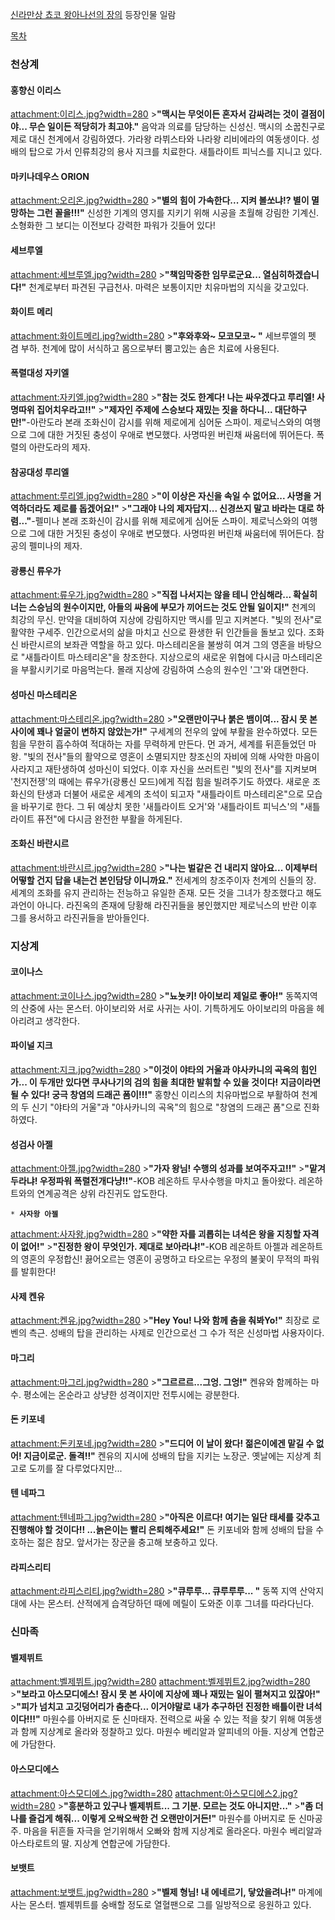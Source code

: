 [[신라만상 쵸코 왕아나선의 장]]의 등장인물 일람

[[목차]]
=== 천상계 ===
==== 홍향신 이리스 ====
attachment:이리스.jpg?width=280
>'''"맥시는 무엇이든 혼자서 감싸려는 것이 결점이야... 무슨 일이든 적당히가 최고야."'''
음악과 의료를 담당하는 신성신. 맥시의 소꿉친구로 제로 대신 천계에서 강림하였다. 가라왕 라뷔스타와 나라왕 리비에라의 여동생이다. 성배의 탑으로 가서 인류최강의 용사 지크를 치료한다. 새틀라이트 피닉스를 지니고 있다.
==== 마키나데우스 ORION ====
attachment:오리온.jpg?width=280
>'''"별의 힘이 가속한다... 지켜 볼쏘냐!? 별이 멸망하는 그런 꼴을!!!"'''
신성한 기계의 영지를 지키기 위해 시공을 초월해 강림한 기계신. 소형화한 그 보디는 이전보다 강력한 파워가 깃들어 있다!
==== 세브루엘 ====
attachment:세브루엘.jpg?width=280
>'''"책임막중한 임무로군요... 열심히하겠습니다!"'''
천계로부터 파견된 구급천사. 마력은 보통이지만 치유마법의 지식을 갖고있다.
==== 화이트 메리 ====
attachment:화이트메리.jpg?width=280
>'''"후와후와~ 모코모코~ "'''
세브루엘의 펫 겸 부하. 천계에 많이 서식하고 몸으로부터 뿜고있는 솜은 치료에 사용된다.
==== 폭렬대성 자키엘 ====
attachment:자키엘.jpg?width=280
>'''"참는 것도 한계다! 나는 싸우겠다고 루리엘! 사명따위 집어치우라고!!"'''
>'''"제자인 주제에 스승보다 재밌는 짓을 하다니... 대단하구만!"'''-아란도라
본래 조화신이 감시를 위해 제로에게 심어둔 스파이. 제로닉스와의 여행으로 그에 대한 거짓된 충성이 우애로 변모했다. 사명따윈 버린채 싸움터에 뛰어든다. 폭렬의 아란도라의 제자.
==== 참공대성 루리엘 ====
attachment:루리엘.jpg?width=280
>'''"이 이상은 자신을 속일 수 없어요... 사명을 거역하더라도 제로를 돕겠어요!"'''
>'''"그래야 나의 제자답지... 신경쓰지 말고 바라는 대로 하렴..."'''-펠미나
본래 조화신이 감시를 위해 제로에게 심어둔 스파이. 제로닉스와의 여행으로 그에 대한 거짓된 충성이 우애로 변모했다. 사명따윈 버린채 싸움터에 뛰어든다. 참공의 펠미나의 제자.
==== 광룡신 류우가 ====
attachment:류우가.jpg?width=280
>'''"직접 나서지는 않을 테니 안심해라... 확실히 너는 스승님의 원수이지만, 아들의 싸움에 부모가 끼어드는 것도 안될 일이지!"'''
천계의 최강의 무신. 만약을 대비하여 지상에 강림하지만 맥시를 믿고 지켜본다. "빛의 전사"로 활약한 구세주. 인간으로서의 삶을 마치고 신으로 환생한 뒤 인간들을 돌보고 있다. 조화신 바란시르의 보좌관 역할을 하고 있다. 마스테리온을 불쌍히 여겨 그의 영혼을 바탕으로 "새틀라이트 마스테리온"을 창조한다. 지상으로의 새로운 위협에 다시금 마스테리온을 부활시키기로 마음먹는다. 몰래 지상에 강림하여 스승의 원수인 '그'와 대면한다.
==== 성마신 마스테리온 ====
attachment:마스테리온.jpg?width=280
>'''"오랜만이구나 붉은 뱀이여... 잠시 못 본 사이에 꽤나 얼굴이 변하지 않았는가!"'''
구세계의 전우의 앞에 부활을 완수하였다. 모든 힘을 무한히 흡수하여 적대하는 자를 무력하게 만든다. 먼 과거, 세계를 뒤흔들었던 마왕. "빛의 전사"들의 활약으로 영혼이 소멸되지만 창조신의 자비에 의해 사악한 마음이 사라지고 재탄생하여 성마신이 되었다. 이후 자신을 쓰러트린 "빛의 전사"를 지켜보며 '천지전쟁'의 때에는 류우가(광룡신 모드)에게 직접 힘을 빌려주기도 하였다. 새로운 조화신의 탄생과 더불어 새로운 세계의 초석이 되고자 "새틀라이트 마스테리온"으로 모습을 바꾸기로 한다. 그 뒤 예상치 못한 '새틀라이트 오거'와 '새틀라이트 피닉스'의 "새틀라이트 퓨전"에 다시금 완전한 부활을 하게된다.
==== 조화신 바란시르 ====
attachment:바란시르.jpg?width=280
>'''"나는 벌같은 건 내리지 않아요... 이제부터 어떻할 건지 답을 내는건 본인담당 이니까요."'''
전세계의 창조주이자 천계의 신들의 장. 세계의 조화를 유지 관리하는 전능하고 유일한 존재. 모든 것을 그녀가 창조했다고 해도 과언이 아니다. 라진옥의 존재에 당황해 라진귀들을 봉인했지만 제로닉스의 반란 이후 그를 용서하고 라진귀들을 받아들인다. 
=== 지상계 ===
==== 코이나스 ====
attachment:코이나스.jpg?width=280
>'''"뇨뇻키! 아이보리 제일로 좋아!"'''
동쪽지역의 산중에 사는 몬스터. 아이보리와 서로 사귀는 사이. 기특하게도 아이보리의 마음을 헤아리려고 생각한다.
==== 파이널 지크 ====
attachment:지크.jpg?width=280
>'''"이것이 야타의 거울과 야사카니의 곡옥의 힘인가... 이 두개만 있다면 쿠사나기의 검의 힘을 최대한 발휘할 수 있을 것이다! 지금이라면 될 수 있다! 궁극 창염의 드래곤 폼이!!!"'''
홍향신 이리스의 치유마법으로 부활하여 천계의 두 신기 "야타의 거울"과 "야사카니의 곡옥"의 힘으로 "창염의 드래곤 폼"으로 진화하였다.
==== 성검사 아젤 ====
attachment:아젤.jpg?width=280
>'''"가자 왕님! 수행의 성과를 보여주자고!!"'''
>'''"맡겨두라냐! 우정파워 폭렬전개다냥!!"'''-KOB 레온하트
무사수행을 마치고 돌아왔다. 레온하트와의 연계공격은 상위 라진귀도 압도한다.
 * '''사자왕 아젤'''
attachment:사자왕.jpg?width=280
>'''"약한 자를 괴롭히는 녀석은 왕을 지칭할 자격이 없어!"'''
>'''"진정한 왕이 무엇인가. 제대로 보아라냐!"'''-KOB 레온하트
아젤과 레온하트의 영혼의 우정합신! 끓어오르는 영혼이 공명하고 타오르는 우정의 불꽃이 무적의 파워를 발휘한다!
==== 사제 켄유 ====
attachment:켄유.jpg?width=280
>'''"Hey You! 나와 함께 춤을 춰봐Yo!"'''
최장로 로벤의 측근. 성배의 탑을 관리하는 사제로 인간으로선 그 수가 적은 신성마법 사용자이다.
==== 마그리 ====
attachment:마그리.jpg?width=280
>'''"그르르르...그엉. 그엉!"'''
켄유와 함께하는 마수. 평소에는 온순라고 상냥한 성격이지만 전투시에는 광분한다.
==== 돈 키포네 ====
attachment:돈키포네.jpg?width=280
>'''"드디어 이 날이 왔다! 젊은이에겐 맡길 수 없어! 지금이로군. 돌격!!"'''
켄유의 지시에 성배의 탑을 지키는 노장군. 옛날에는 지상계 최고로 도끼를 잘 다루었다지만...
==== 텐 네파그 ====
attachment:텐네파그.jpg?width=280
>'''"아직은 이르다! 여기는 일단 태세를 갖추고 진행해야 할 것이다!! ...늙은이는 빨리 은퇴해주세요!"'''
돈 키포네와 함께 성배의 탑을 수호하는 젊은 참모. 앞서가는 장군을 충고해 보충하고 있다.
==== 라피스리티 ====
attachment:라피스리티.jpg?width=280
>'''"큐루루... 큐루루루... "'''
동쪽 지역 산악지대에 사는 몬스터. 산적에게 습격당하던 때에 메릴이 도와준 이후 그녀를 따라다닌다.
=== 신마족 ===
==== 벨제뷔트 ====
attachment:벨제뷔트.jpg?width=280 attachment:벨제뷔트2.jpg?width=280
>'''"보라고 아스모디에스! 잠시 못 본 사이에 지상에 꽤나 재밌는 일이 펼쳐지고 있잖아!"'''
>'''"피가 넘치고 고깃덩어리가 춤춘다... 이거야말로 내가 추구하던 진정한 배틀이란 녀석이다!!!"'''
마원수를 아버지로 둔 신마태자. 전력으로 싸울 수 있는 적을 찾기 위해 여동생과 함께 지상계로 올라와 정찰하고 있다. 마원수 베리알과 알피네의 아들. 지상계 연합군에 가담한다.
==== 아스모디에스 ====
attachment:아스모디에스.jpg?width=280 attachment:아스모디에스2.jpg?width=280
>'''"흥분하고 있구나 벨제뷔트... 그 기분. 모르는 것도 아니지만..."'''
>'''"좀 더 나를 즐겁게 해줘... 이렇게 오싹오싹한 건 오랜만이거든!"'''
마원수를 아버지로 둔 신마공주. 마음을 뒤흔들 자극을 얻기위해서 오빠와 함께 지상계로 올라온다. 마원수 베리알과 아스타로트의 딸. 지상계 연합군에 가담한다.
==== 보뱃트 ====
attachment:보뱃트.jpg?width=280
>'''"벨제 형님! 내 에네르기, 닿았을려나!"'''
마계에 사는 몬스터. 벨제뷔트를 숭배할 정도로 열혈팬으로 그를 일방적으로 응원하고 있다.
